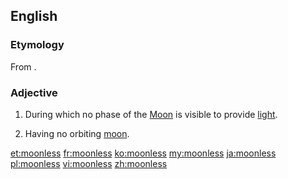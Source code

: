 ==English==

===Etymology===
From {{suffix|moon|less|lang=en}}.

===Adjective===
{{en-adj|-}}

# {{context|of a night|lang=en}} During which no phase of the [[Moon]] is visible to provide [[light]].
# {{context|of a planet|lang=en}} Having no orbiting [[moon]].

[[et:moonless]]
[[fr:moonless]]
[[ko:moonless]]
[[my:moonless]]
[[ja:moonless]]
[[pl:moonless]]
[[vi:moonless]]
[[zh:moonless]]